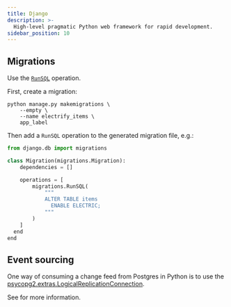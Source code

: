 ```yaml
---
title: Django
description: >-
  High-level pragmatic Python web framework for rapid development.
sidebar_position: 10
---
```


## Migrations

Use the [`RunSQL`](https://docs.djangoproject.com/en/4.2/ref/migration-operations/#runsql) operation.

First, create a migration:

```shell
python manage.py makemigrations \
    --empty \
    --name electrify_items \
    app_label
```

Then add a `RunSQL` operation to the generated migration file, e.g.:

```python
from django.db import migrations

class Migration(migrations.Migration):
    dependencies = []

    operations = [
        migrations.RunSQL(
            """
            ALTER TABLE items
              ENABLE ELECTRIC;
            """
        )
    ]
  end
end
```

## Event sourcing

One way of consuming a change feed from Postgres in Python is to use the [psycopg2.extras.LogicalReplicationConnection](https://www.psycopg.org/docs/extras.html#psycopg2.extras.LogicalReplicationConnection).

See <DocPageLink path="integrations/event-sourcing" /> for more information.
